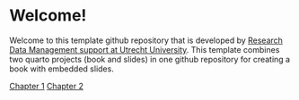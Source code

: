 # Welcome! {.unnumbered}

Welcome to this template github repository that is developed by [Research Data Management support at Utrecht University](https://www.uu.nl/en/research/research-data-management). This template combines two quarto projects (book and slides) in one github repository for creating a book with embedded slides.

[Chapter 1](chapter1.qmd)
[Chapter 2](chapter2.qmd)